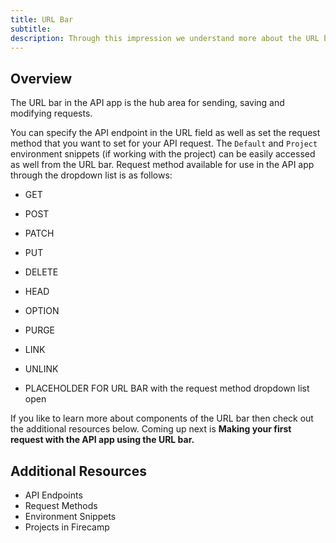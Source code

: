 ```yaml
---
title: URL Bar
subtitle:
description: Through this impression we understand more about the URL bar in the API app of Firecamp
---
```


## Overview

The URL bar in the API app is the hub area for sending, saving and modifying requests.

You can specify the API endpoint in the URL field as well as set the request method that you want to set for your API request. The `Default` and `Project` environment snippets (if working with the project) can be easily accessed as well from the URL bar. Request method available for use in the API app through the dropdown list is as follows:

- GET
- POST
- PATCH
- PUT
- DELETE
- HEAD
- OPTION
- PURGE
- LINK
- UNLINK

- PLACEHOLDER FOR URL BAR with the request method dropdown list open

If you like to learn more about components of the URL bar then check out the additional resources below. Coming up next is **Making your first request with the API app using the URL bar.**

## Additional Resources

- API Endpoints
- Request Methods
- Environment Snippets
- Projects in Firecamp
